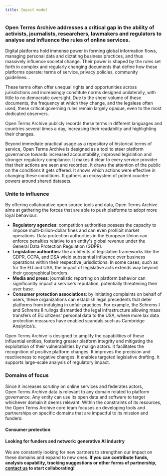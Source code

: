 ```yaml
---
title: Impact model
---
```


### Open Terms Archive addresses a critical gap in the ability of activists, journalists, researchers, lawmakers and regulators to analyse and influence the rules of online services.

Digital platforms hold immense power in forming global information flows, managing personal data and dictating business practices, and thus massively influence societal change. Their power is shaped by the rules set forth in complex and regularly changing documents that define how these platforms operate: terms of service, privacy policies, community guidelines…

These terms often offer unequal rights and opportunities across jurisdictions and increasingly constitute norms designed unilaterally, with little to no democratic oversight. Due to the sheer volume of these documents, the frequency at which they change, and the legalese often used, these critical governing rules remain largely opaque, even to the most dedicated observers.

Open Terms Archive publicly records these terms in different languages and countries several times a day, increasing their readability and highlighting their changes.

Beyond immediate practical usage as a repository of historical terms of service, Open Terms Archive is designed as a tool to steer platform governance towards increased accountability, improved legislation and stronger regulatory compliance.  It makes it clear to every service provider that their actions are seen and recorded. It draws the attention of the public on the conditions it gets offered. It shows which actions were effective in changing these conditions. It gathers an ecosystem of potent counter-powers around shared datasets.

### Unite to influence

By offering collaborative open source tools and data, Open Terms Archive aims at gathering the forces that are able to push platforms to adopt more loyal behaviour:

- **Regulatory agencies**: competition authorities possess the capacity to impose multi-billion-dollar fines and can even prohibit market operations. Data protection authorities in the European Union can enforce penalties relative to an entity's global revenue under the General Data Protection Regulation (GDPR).
- **Legislative authorities**: the architects of legislative frameworks like the GDPR, CCPA, and DSA wield substantial influence over business operations within their respective jurisdictions. In some cases, such as for the EU and USA, the impact of legislative acts extends way beyond their geographical borders.
- **Media and press**: journalistic reporting on platform behavior can significantly impact a service's reputation, potentially threatening their user base.
- **Consumer protection associations**: by initiating complaints on behalf of users, these organizations can establish legal precedents that deter platforms from indulging in unfair practices. For example, the Schrems I and Schrems II rulings dismantled the legal infrastructure allowing mass transfers of EU citizens' personal data to the USA, where more lax data protection measures have enabled scandals such as Cambridge Analytica’s.

Open Terms Archive is designed to amplify the capabilities of these influential entities, fostering greater platform integrity and mitigating the exploitation of their vulnerabilities by malign actors. It facilitates the recognition of positive platform changes. It improves the precision and reactiveness to negative changes. It enables targeted legislative drafting. It supports large-scale analysis of regulatory impact.

### Domains of focus

Since it increases scrutiny on online services and federates actors, Open Terms Archive data is relevant to any domain related to platform governance. Any entity can use its open data and software to target whichever domain it deems relevant. Within the constraints of its resources, the Open Terms Archive core team focuses on developing tools and partnerships on specific domains that are impactful to its mission and funders:

#### <Link href="/domain/consumer-protection">Consumer protection</Link>
#### Looking for funders and network: generative AI industry

We are constantly looking for new partners to strengthen our impact on these domains and expand to new ones. **If you can contribute funds, analysis capability, tracking suggestions or other forms of partnership, [contact us](contact@opentermsarchive.org) to start collaborating!**
